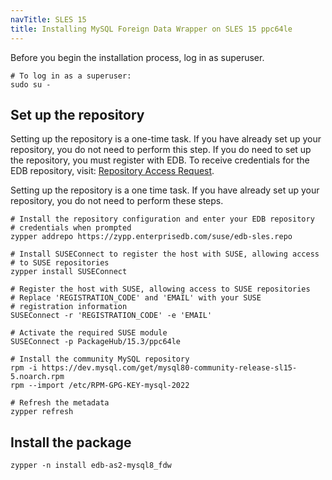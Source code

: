 ```yaml
---
navTitle: SLES 15
title: Installing MySQL Foreign Data Wrapper on SLES 15 ppc64le
---
```


Before you begin the installation process, log in as superuser.

```shell
# To log in as a superuser:
sudo su -
```

## Set up the repository

Setting up the repository is a one-time task. If you have already set up your repository, you do not need to perform this step. If you do need to set up the repository, you must register with EDB. To receive credentials for the EDB repository, visit: [Repository Access Request](https://www.enterprisedb.com/repository-access-request).

Setting up the repository is a one time task. If you have already set up your repository, you do not need to perform these steps.

```shell
# Install the repository configuration and enter your EDB repository
# credentials when prompted
zypper addrepo https://zypp.enterprisedb.com/suse/edb-sles.repo

# Install SUSEConnect to register the host with SUSE, allowing access
# to SUSE repositories
zypper install SUSEConnect

# Register the host with SUSE, allowing access to SUSE repositories
# Replace 'REGISTRATION_CODE' and 'EMAIL' with your SUSE
# registration information
SUSEConnect -r 'REGISTRATION_CODE' -e 'EMAIL'

# Activate the required SUSE module
SUSEConnect -p PackageHub/15.3/ppc64le

# Install the community MySQL repository
rpm -i https://dev.mysql.com/get/mysql80-community-release-sl15-5.noarch.rpm
rpm --import /etc/RPM-GPG-KEY-mysql-2022

# Refresh the metadata
zypper refresh
```

## Install the package

```shell
zypper -n install edb-as2-mysql8_fdw
```
